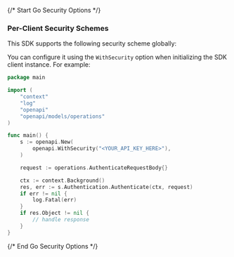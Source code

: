 {/* Start Go Security Options */}
### Per-Client Security Schemes

This SDK supports the following security scheme globally:



You can configure it using the `WithSecurity` option when initializing the SDK client instance. For example:
```go
package main

import (
	"context"
	"log"
	"openapi"
	"openapi/models/operations"
)

func main() {
	s := openapi.New(
		openapi.WithSecurity("<YOUR_API_KEY_HERE>"),
	)

	request := operations.AuthenticateRequestBody{}

	ctx := context.Background()
	res, err := s.Authentication.Authenticate(ctx, request)
	if err != nil {
		log.Fatal(err)
	}
	if res.Object != nil {
		// handle response
	}
}

```
{/* End Go Security Options */}
